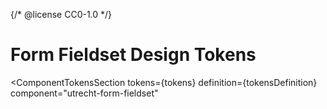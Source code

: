 {/* @license CC0-1.0 */}


<Meta id="css-form-fieldset--tokens" title="CSS Component/Form fieldset/Design Tokens" />

# Form Fieldset Design Tokens

<ComponentTokensSection
  tokens={tokens}
  definition={tokensDefinition}
  component="utrecht-form-fieldset"
></ComponentTokensSection>
